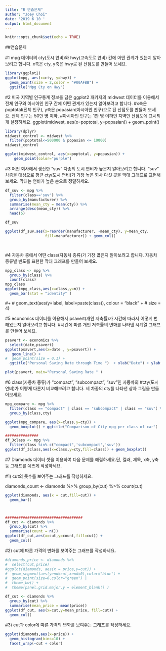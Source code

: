 ```yaml
---
title: "R 연습문제"
author: "Joey Choi"
date: '2019 6 10 '
output: html_document
---
```


```r
knitr::opts_chunk$set(echo = TRUE)
```


##연습문제 

#1 mpg 데이터의 cty(도시 연비)와 hwy(고속도로 연비) 간에 어떤 관계가 있는지 알아보려고 합니다. x축은 cty, y축은 hwy로 된 산점도를 만들어 보세요.
```r
library(ggplot2)
ggplot(mpg, aes(x=cty, y=hwy)) +     
  geom_point(size = 2,color = "#00AFBB") + 
  ggtitle("Mpg Cty on Hwy")
```



#2 미국 지역별 인구통계 정보를 담은 ggplot2 패키지의 midwest 데이터를 이용해서 전체 인구와 아시아인 인구 간에 어떤 관계가 있는지 알아보려고 합니다. 
#x축은 poptotal(전체 인구), y축은 popasian(아시아인 인구)으로 된 산점도를 만들어 보세요. 전체 인구는 50만 명 이하, 
#아시아인 인구는 1만 명 이하인 지역만 산점도에 표시되게 설정하세요.
ggplot(midwest, aes(x=poptotal, y=popasian)) + 
  geom_point()
```r
library(dplyr)
midwest_control <- midwest %>% 
  filter(poptotal<=500000 & popasian <= 10000)
midwest_control

ggplot(midwest_control, aes(x=poptotal, y=popasian)) + 
    geom_point(color="purple") 
```


#3 어떤 회사에서 생산한 "suv" 차종의 도시 연비가 높은지 알아보려고 합니다. "suv" 차종을 대상으로 평균 cty(도시 연비)가 가장 높은 회사 다섯 곳을 막대 그래프로 표현해 보세요. 막대는 연비가 높은 순으로 정렬하세요. 
```r
df_suv <- mpg %>%
  filter(class=='suv') %>%
  group_by(manufacturer) %>%
  summarise(mean_cty = mean(cty)) %>%
  arrange(desc(mean_cty)) %>%
  head(5)

df_suv

ggplot(df_suv,aes(x=reorder(manufacturer, -mean_cty), y=mean_cty,
                  fill=manufacturer)) + geom_col()

  

```

#4 자동차 중에서 어떤 class(자동차 종류)가 가장 많은지 알아보려고 합니다. 자동차 종류별 빈도를 표현한 막대 그래프를 만들어 보세요.

```r
mpg_class <- mpg %>%
  group_by(class) %>%
  count(class)
mpg_class
ggplot(mpg_class,aes(x=class,y=n)) + 
  geom_bar(stat = "identity" ) 
```
  
#+ 
#  geom_text(aes(y=label, label=paste(class)), colour = "black" + 
#              size = 4)



#5 economics 데이터를 이용해서 psavert(개인 저축률)가 시간에 따라서 어떻게 변해왔는지 알아보려고 합니다. 
#시간에 따른 개인 저축률의 변화를 나타낸 시계열 그래프를 만들어 보세요.

```r
psavert <- economics %>% 
  select(date,psavert)
ggplot(psavert,aes(x=date , y=psavert)) + 
   geom_line() + 
#  geom_point(size = 0.1) +
  ggtitle("Personal Saving Rate through Time ")  + xlab("Date") + ylab("Saving Rate")

plot(psavert, main="Personal Saving Rate " )

```


#6 class(자동차 종류)가 "compact", "subcompact", "suv"인 자동차의 
#cty(도시 연비)가 어떻게 다른지 비교해보려고 합니다. 세 차종의 cty를 나타낸 상자 그림을 만들어보세요.

```r
mpg_compare <- mpg %>%
  filter(class == "compact" | class == "subcompact" | class == "suv") %>%
  group_by(class,cty)

ggplot(mpg_compare, aes(x=class,y=cty)) + 
  geom_boxplot() + ggtitle("Comparison of City mpg per class of car")

###############
df_3class <- mpg %>%
  filter(class %in% c("compact",'subcompact','suv'))
ggplot(df_3class,aes(x=class,y=cty,fill=class)) + geom_boxplot()
```



#7 Diamonds 데이터 셋을 이용하여 다음 문제를 해결하세요.단, 컬러, 제목, x축, y축 등 그래프를 예쁘게 작성하세요.

#1) cut의 돗수를 보여주는 그래프를 작성하세요.


diamonds_count <- diamonds %>%
  group_by(cut) %>%
  count(cut)
```r

ggplot(diamonds, aes(x = cut,fill=cut)) +  
  geom_bar()



###################################
df_cut <- diamonds %>%
  group_by(cut) %>%
  summarise(count = n())
ggplot(df_cut,aes(x=cut,y=count,fill=cut)) +
  geom_col()

```




#2) cut에 따른 가격의 변화를 보여주는 그래프를 작성하세요. 


```r
#diamonds_price <- diamonds %>% 
#  select(cut,price)
#ggplot(diamonds, aes(x = price,y=cut)) + 
#  geom_segment(aes(yend=cut,xend=0),color="blue") + 
#  geom_point(size=6,color="green") |
#  theme_bw() + 
#  theme(panel.grid.major.y = element_blank() )

df_cut <- diamonds %>%
  group_by(cut) %>%
  summarise(mean_price = mean(price))
ggplot(df_cut, aes(x=cut,y=mean_price, fill=cut)) +
  geom_col()

```

#3) cut과 color에 따른 가격의 변화를 보여주는 그래프를 작성하세요.

```r
ggplot(diamonds,aes(x=price)) + 
  geom_histogram(bins=10) + 
  facet_wrap(~cut + color)

```

